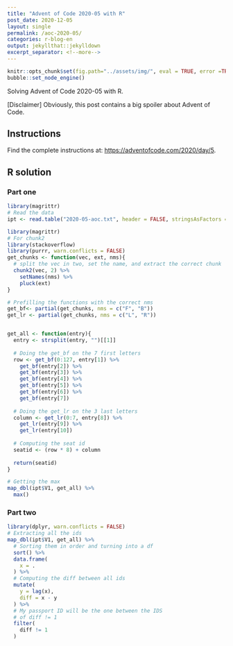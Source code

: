 ```yaml
---
title: "Advent of Code 2020-05 with R"
post_date: 2020-12-05
layout: single
permalink: /aoc-2020-05/
categories: r-blog-en
output: jekyllthat::jekylldown
excerpt_separator: <!--more-->
---
```


```r
knitr::opts_chunk$set(fig.path="../assets/img/", eval = TRUE, error =TRUE, warning = FALSE)
bubble::set_node_engine()
```

Solving Advent of Code 2020-05 with R. 

[Disclaimer] Obviously, this post contains a big spoiler about Advent of Code.

## Instructions

Find the complete instructions at: <https://adventofcode.com/2020/day/5>. 

## R solution

### Part one

```r
library(magrittr)
# Read the data
ipt <- read.table("2020-05-aoc.txt", header = FALSE, stringsAsFactors = FALSE)

library(magrittr)
# For chunk2
library(stackoverflow)
library(purrr, warn.conflicts = FALSE)
get_chunks <- function(vec, ext, nms){
  # split the vec in two, set the name, and extract the correct chunk
  chunk2(vec, 2) %>%
    setNames(nms) %>%
    pluck(ext)
}

# Prefilling the functions with the correct nms
get_bf<- partial(get_chunks, nms = c("F", "B"))
get_lr <- partial(get_chunks, nms = c("L", "R"))


get_all <- function(entry){
  entry <- strsplit(entry, "")[[1]] 
  
  # Doing the get_bf on the 7 first letters
  row <- get_bf(0:127, entry[1]) %>%
    get_bf(entry[2]) %>%
    get_bf(entry[3]) %>%
    get_bf(entry[4]) %>%
    get_bf(entry[5]) %>%
    get_bf(entry[6]) %>%
    get_bf(entry[7]) 
  
  # Doing the get_lr on the 3 last letters
  column <- get_lr(0:7, entry[8]) %>%
    get_lr(entry[9]) %>%
    get_lr(entry[10]) 
  
  # Computing the seat id
  seatid <- (row * 8) + column   
  
  return(seatid)
}

# Getting the max
map_dbl(ipt$V1, get_all) %>%
  max()
```


### Part two 

```r
library(dplyr, warn.conflicts = FALSE)
# Extracting all the ids
map_dbl(ipt$V1, get_all) %>%
  # Sorting them in order and turning into a df
  sort() %>%
  data.frame(
    x = . 
  ) %>%
  # Computing the diff between all ids
  mutate(
    y = lag(x), 
    diff = x - y
  ) %>%
  # My passport ID will be the one between the IDS 
  # of diff != 1
  filter(
    diff != 1
  ) 
```
